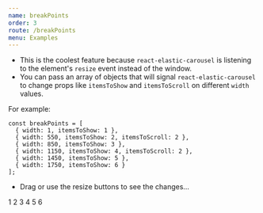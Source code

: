 ```yaml
---
name: breakPoints
order: 3
route: /breakPoints
menu: Examples
---
```



- This is the coolest feature because `react-elastic-carousel` is listening to the element's `resize` event instead of the window.
- You can pass an array of objects that will signal `react-elastic-carousel` to change props like `itemsToShow` and `itemsToScroll` on different `width` values.

For example:

```
const breakPoints = [
  { width: 1, itemsToShow: 1 },
  { width: 550, itemsToShow: 2, itemsToScroll: 2 },
  { width: 850, itemsToShow: 3 },
  { width: 1150, itemsToShow: 4, itemsToScroll: 2 },
  { width: 1450, itemsToShow: 5 },
  { width: 1750, itemsToShow: 6 }
];
```
- Drag or use the resize buttons to see the changes... 

<Playground >
  <Carousel breakPoints={breakPoints}>
    <Item>1</Item>
    <Item>2</Item>
    <Item>3</Item>
    <Item>4</Item>
    <Item>5</Item>
    <Item>6</Item>
  </Carousel>
</Playground>